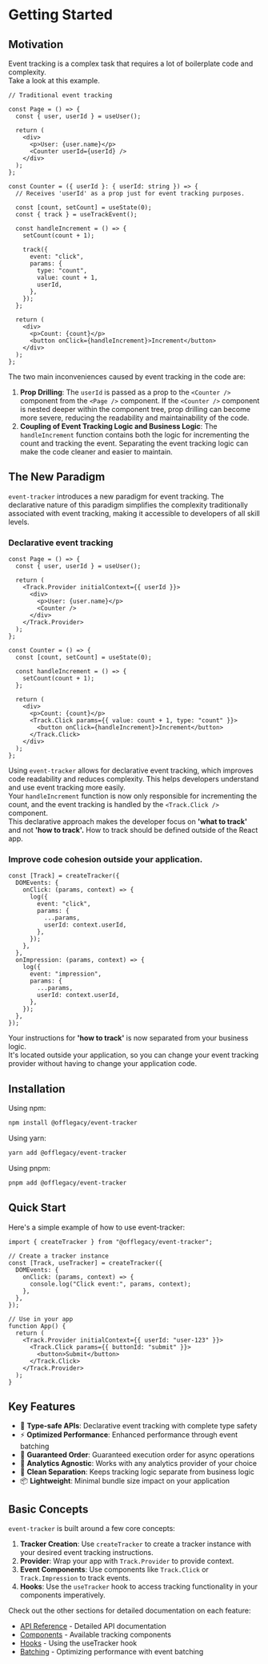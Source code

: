 # Getting Started

## Motivation

Event tracking is a complex task that requires a lot of boilerplate code and complexity.  
Take a look at this example.

```tsx {14,15, 23-30}
// Traditional event tracking

const Page = () => {
  const { user, userId } = useUser();

  return (
    <div>
      <p>User: {user.name}</p>
      <Counter userId={userId} />
    </div>
  );
};

const Counter = ({ userId }: { userId: string }) => {
  // Receives 'userId' as a prop just for event tracking purposes.

  const [count, setCount] = useState(0);
  const { track } = useTrackEvent();

  const handleIncrement = () => {
    setCount(count + 1);

    track({
      event: "click",
      params: {
        type: "count",
        value: count + 1,
        userId,
      },
    });
  };

  return (
    <div>
      <p>Count: {count}</p>
      <button onClick={handleIncrement}>Increment</button>
    </div>
  );
};
```

The two main inconveniences caused by event tracking in the code are:

1. **Prop Drilling**: The `userId` is passed as a prop to the `<Counter />` component from the `<Page />` component. If the `<Counter />` component is nested deeper within the component tree, prop drilling can become more severe, reducing the readability and maintainability of the code.
2. **Coupling of Event Tracking Logic and Business Logic**: The `handleIncrement` function contains both the logic for incrementing the count and tracking the event. Separating the event tracking logic can make the code cleaner and easier to maintain.

## The New Paradigm

`event-tracker` introduces a new paradigm for event tracking.
The declarative nature of this paradigm simplifies
the complexity traditionally associated with event tracking, making it accessible to developers of all skill levels.

### Declarative event tracking

```tsx {5, 10, 24, 26}
const Page = () => {
  const { user, userId } = useUser();

  return (
    <Track.Provider initialContext={{ userId }}>
      <div>
        <p>User: {user.name}</p>
        <Counter />
      </div>
    </Track.Provider>
  );
};

const Counter = () => {
  const [count, setCount] = useState(0);

  const handleIncrement = () => {
    setCount(count + 1);
  };

  return (
    <div>
      <p>Count: {count}</p>
      <Track.Click params={{ value: count + 1, type: "count" }}>
        <button onClick={handleIncrement}>Increment</button>
      </Track.Click>
    </div>
  );
};
```

Using `event-tracker` allows for declarative event tracking, which improves code readability and reduces complexity. This helps developers understand and use event tracking more easily.  
Your `handleIncrement` function is now only responsible for incrementing the count, and the event tracking is handled by the `<Track.Click />` component.  
This declarative approach makes the developer focus on **'what to track'** and not **'how to track'.**
How to track should be defined outside of the React app.

### Improve code cohesion outside your application.

```tsx
const [Track] = createTracker({
  DOMEvents: {
    onClick: (params, context) => {
      log({
        event: "click",
        params: {
          ...params,
          userId: context.userId,
        },
      });
    },
  },
  onImpression: (params, context) => {
    log({
      event: "impression",
      params: {
        ...params,
        userId: context.userId,
      },
    });
  },
});
```

Your instructions for **'how to track'** is now separated from your business logic.  
It's located outside your application, so you can change your event tracking provider without having to change your application code.

## Installation

Using npm:

```bash
npm install @offlegacy/event-tracker
```

Using yarn:

```bash
yarn add @offlegacy/event-tracker
```

Using pnpm:

```bash
pnpm add @offlegacy/event-tracker
```

## Quick Start

Here's a simple example of how to use event-tracker:

```tsx
import { createTracker } from "@offlegacy/event-tracker";

// Create a tracker instance
const [Track, useTracker] = createTracker({
  DOMEvents: {
    onClick: (params, context) => {
      console.log("Click event:", params, context);
    },
  },
});

// Use in your app
function App() {
  return (
    <Track.Provider initialContext={{ userId: "user-123" }}>
      <Track.Click params={{ buttonId: "submit" }}>
        <button>Submit</button>
      </Track.Click>
    </Track.Provider>
  );
}
```

## Key Features

- 🎯 **Type-safe APIs**: Declarative event tracking with complete type safety
- ⚡️ **Optimized Performance**: Enhanced performance through event batching
- 🔄 **Guaranteed Order**: Guaranteed execution order for async operations
- 🔌 **Analytics Agnostic**: Works with any analytics provider of your choice
- 🧩 **Clean Separation**: Keeps tracking logic separate from business logic
- 📦 **Lightweight**: Minimal bundle size impact on your application

## Basic Concepts

`event-tracker` is built around a few core concepts:

1. **Tracker Creation**: Use `createTracker` to create a tracker instance with your desired event tracking instructions.
2. **Provider**: Wrap your app with `Track.Provider` to provide context.
3. **Event Components**: Use components like `Track.Click` or `Track.Impression` to track events.
4. **Hooks**: Use the `useTracker` hook to access tracking functionality in your components imperatively.

Check out the other sections for detailed documentation on each feature:

- [API Reference](/docs/api) - Detailed API documentation
- [Components](/docs/components) - Available tracking components
- [Hooks](/docs/hooks) - Using the useTracker hook
- [Batching](/docs/batching) - Optimizing performance with event batching
